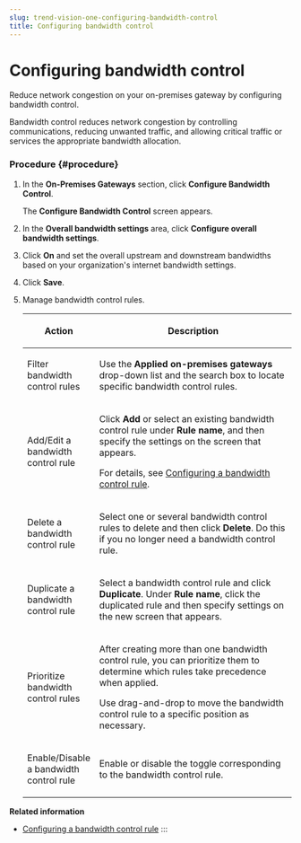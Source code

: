 ```yaml
---
slug: trend-vision-one-configuring-bandwidth-control
title: Configuring bandwidth control
---
```

# Configuring bandwidth control

Reduce network congestion on your on-premises gateway by configuring bandwidth control.

Bandwidth control reduces network congestion by controlling communications, reducing unwanted traffic, and allowing critical traffic or services the appropriate bandwidth allocation.

### Procedure {#procedure}

1.  In the **On-Premises Gateways** section, click **Configure Bandwidth Control**.

    The **Configure Bandwidth Control** screen appears.

2.  In the **Overall bandwidth settings** area, click **Configure overall bandwidth settings**.

3.  Click **On** and set the overall upstream and downstream bandwidths based on your organization's internet bandwidth settings.

4.  Click **Save**.

5.  Manage bandwidth control rules.

    <table>
    <colgroup>
    <col style="width: 25%" />
    <col style="width: 75%" />
    </colgroup>
    <thead>
    <tr>
    <th><p>Action</p></th>
    <th><p>Description</p></th>
    </tr>
    </thead>
    <tbody>
    <tr>
    <td><p>Filter bandwidth control rules</p></td>
    <td><p>Use the <strong>Applied on-premises gateways</strong> drop-down list and the search box to locate specific bandwidth control rules.</p></td>
    </tr>
    <tr>
    <td><p>Add/Edit a bandwidth control rule</p></td>
    <td><p>Click <strong>Add</strong> or select an existing bandwidth control rule under <strong>Rule name</strong>, and then specify the settings on the screen that appears.</p>
    <p>For details, see <a href="trend-vision-one-configuring-bandwidth-control-rule">Configuring a bandwidth control rule</a>.</p></td>
    </tr>
    <tr>
    <td><p>Delete a bandwidth control rule</p></td>
    <td><p>Select one or several bandwidth control rules to delete and then click <strong>Delete</strong>. Do this if you no longer need a bandwidth control rule.</p></td>
    </tr>
    <tr>
    <td><p>Duplicate a bandwidth control rule</p></td>
    <td><p>Select a bandwidth control rule and click <strong>Duplicate</strong>. Under <strong>Rule name</strong>, click the duplicated rule and then specify settings on the new screen that appears.</p></td>
    </tr>
    <tr>
    <td><p>Prioritize bandwidth control rules</p></td>
    <td><p>After creating more than one bandwidth control rule, you can prioritize them to determine which rules take precedence when applied.</p>
    <p>Use drag-and-drop to move the bandwidth control rule to a specific position as necessary.</p></td>
    </tr>
    <tr>
    <td><p>Enable/Disable a bandwidth control rule</p></td>
    <td><p>Enable or disable the toggle corresponding to the bandwidth control rule.</p></td>
    </tr>
    </tbody>
    </table>

**Related information**

- [Configuring a bandwidth control rule](configuring-bandwidth-control-rule.md "Prioritize the access to certain URL categories over other traffic by configuring bandwidth control rules.")
:::
